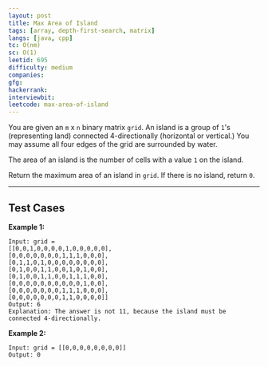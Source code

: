 ```yaml
---
layout: post
title: Max Area of Island
tags: [array, depth-first-search, matrix]
langs: [java, cpp]
tc: O(nm)
sc: O(1)
leetid: 695
difficulty: medium
companies: 
gfg: 
hackerrank: 
interviewbit: 
leetcode: max-area-of-island
---
```


You are given an `m` x `n` binary matrix `grid`. An island is a group of `1`'s (representing land) connected
4-directionally (horizontal or vertical.)
You may assume all four edges of the grid are surrounded by water.

The area of an island is the number of cells with a value `1` on the island.

Return the maximum area of an island in `grid`. If there is no island, return `0`.

---

## Test Cases

**Example 1:**


```
Input: grid = 
[[0,0,1,0,0,0,0,1,0,0,0,0,0],
[0,0,0,0,0,0,0,1,1,1,0,0,0],
[0,1,1,0,1,0,0,0,0,0,0,0,0],
[0,1,0,0,1,1,0,0,1,0,1,0,0],
[0,1,0,0,1,1,0,0,1,1,1,0,0],
[0,0,0,0,0,0,0,0,0,0,1,0,0],
[0,0,0,0,0,0,0,1,1,1,0,0,0],
[0,0,0,0,0,0,0,1,1,0,0,0,0]]
Output: 6
Explanation: The answer is not 11, because the island must be connected 4-directionally.
```

**Example 2:**

```
Input: grid = [[0,0,0,0,0,0,0,0]]
Output: 0
```